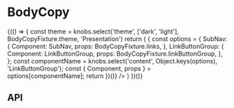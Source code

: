 
<Meta title="Components/BodyCopy" component={BodyCopy} />

# BodyCopy

<Canvas>
  <Story name="Base component">
    {(() => {
      const theme = knobs.select('theme', ['dark', 'light'], BodyCopyFixture.theme, 'Presentation')
      return (
        <ThemeContextProvider theme={theme}>
          <BodyCopy
            copy={knobs.text('copy', BodyCopyFixture.copy, 'Copy')}
            eyebrow={knobs.text('eyebrow', BodyCopyFixture.eyebrow, 'Copy')}
            hasFlushHeading={knobs.boolean(
              'hasFlushHeading',
              false,
              'Presentation',
            )}
            hasSerifFontHeading={knobs.boolean(
              'hasSerifFontHeading',
              false,
              'Typography',
            )}
            heading={knobs.text('heading', BodyCopyFixture.heading, 'Copy')}
            subHeading={knobs.text('subHeading', BodyCopyFixture.subHeading, 'Copy')}
            content={(() => {
              const options = {
                SubNav: {
                  Component: SubNav,
                  props: BodyCopyFixture.links,
                },
                LinkButtonGroup: {
                  Component: LinkButtonGroup,
                  props: BodyCopyFixture.linkButtonGroup,
                },
              };
              const componentName = knobs.select('content', Object.keys(options), 'LinkButtonGroup');
              const { Component, props } = options[componentName];
              return <Component {...props} />
            })()}
          />
        </ThemeContextProvider>
      )
    })()}
  </Story>
</Canvas>

## API

<ArgsTable of={BodyCopy} />

